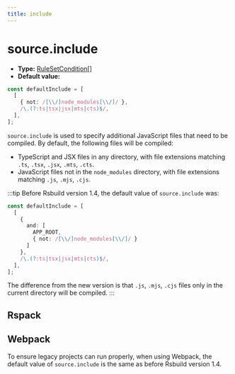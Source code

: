 ```yaml
---
title: include
---
```


# source.include

- **Type:** [RuleSetCondition[]](https://rspack.rs/config/module#condition)
- **Default value:**

```ts
const defaultInclude = [
  [
    { not: /[\\/]node_modules[\\/]/ },
    /\.(?:ts|tsx|jsx|mts|cts)$/,
  ],
];
```

`source.include` is used to specify additional JavaScript files that need to be compiled. By default, the following files will be compiled:

- TypeScript and JSX files in any directory, with file extensions matching `.ts`, `.tsx`, `.jsx`, `.mts`, `.cts`.
- JavaScript files not in the `node_modules` directory, with file extensions matching `.js`, `.mjs`, `.cjs`.

:::tip
Before Rsbuild version 1.4, the default value of `source.include` was:

```ts
const defaultInclude = [
  [
    {
      and: [
        APP_ROOT,
        { not: /[\\/]node_modules[\\/]/ }
      ]
    },
    /\.(?:ts|tsx|jsx|mts|cts)$/,
  ],
];
```

The difference from the new version is that `.js`, `.mjs`, `.cjs` files only in the current directory will be compiled.
:::

## Rspack


<RsbuildConfig configName="source.include" />

## Webpack

To ensure legacy projects can run properly, when using Webpack, the default value of `source.include` is the same as before Rsbuild version 1.4.
